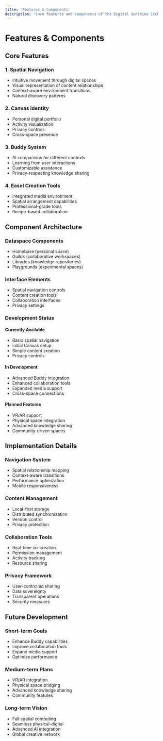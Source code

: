 ```yaml
---
title: 'Features & Components'
description: 'Core features and components of the Digital Sunshine Exchange'
---
```


# Features & Components

## Core Features

### 1. Spatial Navigation
- Intuitive movement through digital spaces
- Visual representation of content relationships
- Context-aware environment transitions
- Natural discovery patterns

### 2. Canvas Identity
- Personal digital portfolio
- Activity visualization
- Privacy controls
- Cross-space presence

### 3. Buddy System
- AI companions for different contexts
- Learning from user interactions
- Customizable assistance
- Privacy-respecting knowledge sharing

### 4. Easel Creation Tools
- Integrated media environment
- Spatial arrangement capabilities
- Professional-grade tools
- Recipe-based collaboration

## Component Architecture

### Dataspace Components
- Homebase (personal space)
- Guilds (collaborative workspaces)
- Libraries (knowledge repositories)
- Playgrounds (experimental spaces)

### Interface Elements
- Spatial navigation controls
- Content creation tools
- Collaboration interfaces
- Privacy settings

### Development Status

#### Currently Available
- Basic spatial navigation
- Initial Canvas setup
- Simple content creation
- Privacy controls

#### In Development
- Advanced Buddy integration
- Enhanced collaboration tools
- Expanded media support
- Cross-space connections

#### Planned Features
- VR/AR support
- Physical space integration
- Advanced knowledge sharing
- Community-driven spaces

## Implementation Details

### Navigation System
- Spatial relationship mapping
- Context-aware transitions
- Performance optimization
- Mobile responsiveness

### Content Management
- Local-first storage
- Distributed synchronization
- Version control
- Privacy protection

### Collaboration Tools
- Real-time co-creation
- Permission management
- Activity tracking
- Resource sharing

### Privacy Framework
- User-controlled sharing
- Data sovereignty
- Transparent operations
- Security measures

## Future Development

### Short-term Goals
- Enhance Buddy capabilities
- Improve collaboration tools
- Expand media support
- Optimize performance

### Medium-term Plans
- VR/AR integration
- Physical space bridging
- Advanced knowledge sharing
- Community features

### Long-term Vision
- Full spatial computing
- Seamless physical-digital
- Advanced AI integration
- Global creative network
